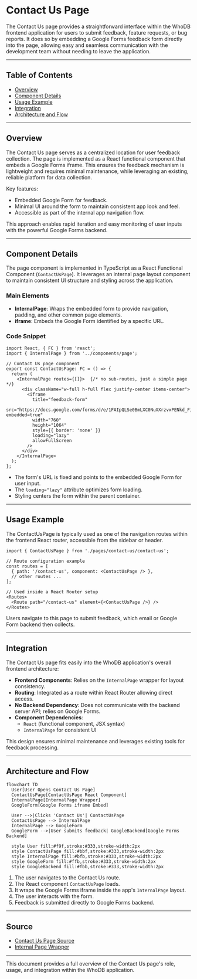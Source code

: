 # Contact Us Page

The Contact Us page provides a straightforward interface within the WhoDB frontend application for users to submit feedback, feature requests, or bug reports. It does so by embedding a Google Forms feedback form directly into the page, allowing easy and seamless communication with the development team without needing to leave the application.

---

## Table of Contents

- [Overview](#overview)
- [Component Details](#component-details)
- [Usage Example](#usage-example)
- [Integration](#integration)
- [Architecture and Flow](#architecture-and-flow)

---

## Overview

The Contact Us page serves as a centralized location for user feedback collection. The page is implemented as a React functional component that embeds a Google Forms iframe. This ensures the feedback mechanism is lightweight and requires minimal maintenance, while leveraging an existing, reliable platform for data collection.

Key features:

- Embedded Google Form for feedback.
- Minimal UI around the form to maintain consistent app look and feel.
- Accessible as part of the internal app navigation flow.

This approach enables rapid iteration and easy monitoring of user inputs with the powerful Google Forms backend.

---

## Component Details

The page component is implemented in TypeScript as a React Functional Component (`ContactUsPage`). It leverages an internal page layout component to maintain consistent UI structure and styling across the application.

### Main Elements

- **InternalPage**: Wraps the embedded form to provide navigation, padding, and other common page elements.
- **iframe**: Embeds the Google Form identified by a specific URL.

### Code Snippet

```tsx
import React, { FC } from 'react';
import { InternalPage } from '../components/page';

// Contact Us page component
export const ContactUsPage: FC = () => {
  return (
    <InternalPage routes={[]}>  {/* no sub-routes, just a simple page */}
      <div className="w-full h-full flex justify-center items-center">
        <iframe
          title="feedback-form"
          src="https://docs.google.com/forms/d/e/1FAIpQLSe0BmLXC0NuXXrzvxPENkd_FilhyLPAPf3ARtP7lGAEyNS1Fw/viewform?embedded=true"
          width="760"
          height="1064"
          style={{ border: 'none' }}
          loading="lazy"
          allowFullScreen
        />
      </div>
    </InternalPage>
  );
};
```

- The form's URL is fixed and points to the embedded Google Form for user input.
- The `loading="lazy"` attribute optimizes form loading.
- Styling centers the form within the parent container.

---

## Usage Example

The ContactUsPage is typically used as one of the navigation routes within the frontend React router, accessible from the sidebar or header.

```tsx
import { ContactUsPage } from './pages/contact-us/contact-us';

// Route configuration example
const routes = [
  { path: '/contact-us', component: <ContactUsPage /> },
  // other routes ...
];

// Used inside a React Router setup
<Routes>
  <Route path="/contact-us" element={<ContactUsPage />} />
</Routes>
```

Users navigate to this page to submit feedback, which email or Google Form backend then collects.

---

## Integration

The Contact Us page fits easily into the WhoDB application's overall frontend architecture:

- **Frontend Components**: Relies on the `InternalPage` wrapper for layout consistency.
- **Routing**: Integrated as a route within React Router allowing direct access.
- **No Backend Dependency**: Does not communicate with the backend server API; relies on Google Forms.
- **Component Dependencies**:
  - `React` (functional component, JSX syntax)
  - `InternalPage` for consistent UI

This design ensures minimal maintenance and leverages existing tools for feedback processing.

---

## Architecture and Flow

```mermaid
flowchart TD
  User[User Opens Contact Us Page]
  ContactUsPage[ContactUsPage React Component]
  InternalPage[InternalPage Wrapper]
  GoogleForm[Google Forms iframe Embed]

  User -->|Clicks 'Contact Us'| ContactUsPage
  ContactUsPage --> InternalPage
  InternalPage --> GoogleForm
  GoogleForm -->|User submits feedback| GoogleBackend[Google Forms Backend]

  style User fill:#f9f,stroke:#333,stroke-width:2px
  style ContactUsPage fill:#bbf,stroke:#333,stroke-width:2px
  style InternalPage fill:#bfb,stroke:#333,stroke-width:2px
  style GoogleForm fill:#ffb,stroke:#333,stroke-width:2px
  style GoogleBackend fill:#fbb,stroke:#333,stroke-width:2px
```

1. The user navigates to the Contact Us route.
2. The React component `ContactUsPage` loads.
3. It wraps the Google Forms iframe inside the app's `InternalPage` layout.
4. The user interacts with the form.
5. Feedback is submitted directly to Google Forms backend.

---

## Source

- [Contact Us Page Source](/frontend/src/pages/contact-us/contact-us.tsx)
- [Internal Page Wrapper](/frontend/src/components/page.tsx)

---

This document provides a full overview of the Contact Us page's role, usage, and integration within the WhoDB application.

